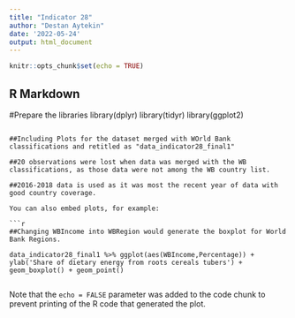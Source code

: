 ---
title: "Indicator 28"
author: "Destan Aytekin"
date: '2022-05-24'
output: html_document
---

```{r setup, include=FALSE}
knitr::opts_chunk$set(echo = TRUE)
```

## R Markdown

#Prepare the libraries
library(dplyr)
library(tidyr)
library(ggplot2)

```

##Including Plots for the dataset merged with WOrld Bank classifications and retitled as "data_indicator28_final1"

##20 observations were lost when data was merged with the WB classifications, as those data were not among the WB country list.

##2016-2018 data is used as it was most the recent year of data with good country coverage.

You can also embed plots, for example:

```{r pressure, echo=FALSE}

##Changing WBIncome into WBRegion would generate the boxplot for World Bank Regions.

data_indicator28_final1 %>% ggplot(aes(WBIncome,Percentage)) + ylab('Share of dietary energy from roots cereals tubers') + geom_boxplot() + geom_point()


```

Note that the `echo = FALSE` parameter was added to the code chunk to prevent printing of the R code that generated the plot.
